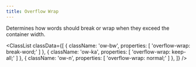 ```yaml
---
title: Overflow Wrap
---
```



Determines how words should break or wrap when they exceed the container width.

<ClassList
  classData={[
    {
      className: 'ow-bw',
      properties: [
        'overflow-wrap: break-word;'
      ]
    },
    {
      className: 'ow-ka',
      properties: [
        'overflow-wrap: keep-all;'
      ]
    },
    {
      className: 'ow-n',
      properties: [
        'overflow-wrap: normal;'
      ]
    },
  ]}
/>